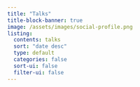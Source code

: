 ```yaml
---
title: "Talks"
title-block-banner: true
image: /assets/images/social-profile.png
listing:
  contents: talks
  sort: "date desc"
  type: default
  categories: false
  sort-ui: false
  filter-ui: false
---
```

